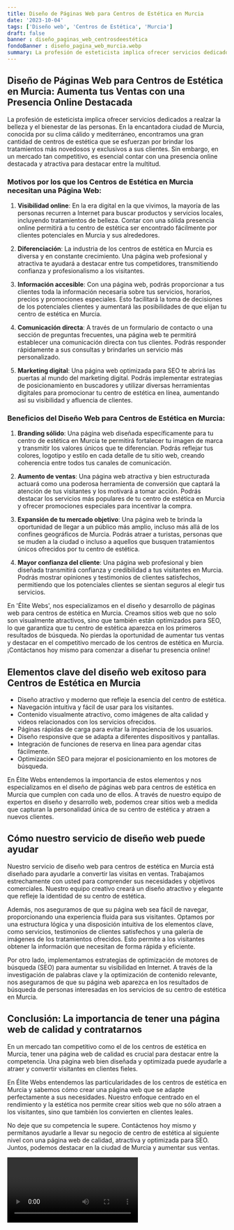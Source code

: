 ```yaml
---
title: Diseño de Páginas Web para Centros de Estética en Murcia
date: '2023-10-04'
tags: ['Diseño web', 'Centros de Estética', 'Murcia']
draft: false
banner : diseño_paginas_web_centrosdeestética
fondoBanner : diseño_pagina_web_murcia.webp
summary: La profesión de esteticista implica ofrecer servicios dedicados a realzar la belleza y el bienestar de las personas. En la encantadora ciudad de Murcia, conocida por su clima cálido y mediterráneo, encontramos una gran cantidad de centros de estética que se esfuerzan por brindar los tratamientos más novedosos y exclusivos a sus clientes. Sin embargo, en un mercado tan competitivo, es esencial contar con una presencia online destacada y atractiva para destacar entre la multitud.
---
```


## **Diseño de Páginas Web para Centros de Estética en Murcia: Aumenta tus Ventas con una Presencia Online Destacada**

La profesión de esteticista implica ofrecer servicios dedicados a realzar la belleza y el bienestar de las personas. En la encantadora ciudad de Murcia, conocida por su clima cálido y mediterráneo, encontramos una gran cantidad de centros de estética que se esfuerzan por brindar los tratamientos más novedosos y exclusivos a sus clientes. Sin embargo, en un mercado tan competitivo, es esencial contar con una presencia online destacada y atractiva para destacar entre la multitud.

### Motivos por los que los Centros de Estética en Murcia necesitan una Página Web:

1. **Visibilidad online**: En la era digital en la que vivimos, la mayoría de las personas recurren a Internet para buscar productos y servicios locales, incluyendo tratamientos de belleza. Contar con una sólida presencia online permitirá a tu centro de estética ser encontrado fácilmente por clientes potenciales en Murcia y sus alrededores.

2. **Diferenciación**: La industria de los centros de estética en Murcia es diversa y en constante crecimiento. Una página web profesional y atractiva te ayudará a destacar entre tus competidores, transmitiendo confianza y profesionalismo a los visitantes.

3. **Información accesible**: Con una página web, podrás proporcionar a tus clientes toda la información necesaria sobre tus servicios, horarios, precios y promociones especiales. Esto facilitará la toma de decisiones de los potenciales clientes y aumentará las posibilidades de que elijan tu centro de estética en Murcia.

4. **Comunicación directa**: A través de un formulario de contacto o una sección de preguntas frecuentes, una página web te permitirá establecer una comunicación directa con tus clientes. Podrás responder rápidamente a sus consultas y brindarles un servicio más personalizado.

5. **Marketing digital**: Una página web optimizada para SEO te abrirá las puertas al mundo del marketing digital. Podrás implementar estrategias de posicionamiento en buscadores y utilizar diversas herramientas digitales para promocionar tu centro de estética en línea, aumentando así su visibilidad y afluencia de clientes.

### Beneficios del Diseño Web para Centros de Estética en Murcia:

1. **Branding sólido**: Una página web diseñada específicamente para tu centro de estética en Murcia te permitirá fortalecer tu imagen de marca y transmitir los valores únicos que te diferencian. Podrás reflejar tus colores, logotipo y estilo en cada detalle de tu sitio web, creando coherencia entre todos tus canales de comunicación.

2. **Aumento de ventas**: Una página web atractiva y bien estructurada actuará como una poderosa herramienta de conversión que captará la atención de tus visitantes y los motivará a tomar acción. Podrás destacar los servicios más populares de tu centro de estética en Murcia y ofrecer promociones especiales para incentivar la compra.

3. **Expansión de tu mercado objetivo**: Una página web te brinda la oportunidad de llegar a un público más amplio, incluso más allá de los confines geográficos de Murcia. Podrás atraer a turistas, personas que se muden a la ciudad o incluso a aquellos que busquen tratamientos únicos ofrecidos por tu centro de estética.

4. **Mayor confianza del cliente**: Una página web profesional y bien diseñada transmitirá confianza y credibilidad a tus visitantes en Murcia. Podrás mostrar opiniones y testimonios de clientes satisfechos, permitiendo que los potenciales clientes se sientan seguros al elegir tus servicios.

En 'Élite Webs', nos especializamos en el diseño y desarrollo de páginas web para centros de estética en Murcia. Creamos sitios web que no solo son visualmente atractivos, sino que también están optimizados para SEO, lo que garantiza que tu centro de estética aparezca en los primeros resultados de búsqueda. No pierdas la oportunidad de aumentar tus ventas y destacar en el competitivo mercado de los centros de estética en Murcia. ¡Contáctanos hoy mismo para comenzar a diseñar tu presencia online!

<GifSeo />

<Cta />

## Elementos clave del diseño web exitoso para Centros de Estética en Murcia

- Diseño atractivo y moderno que refleje la esencia del centro de estética.
- Navegación intuitiva y fácil de usar para los visitantes.
- Contenido visualmente atractivo, como imágenes de alta calidad y videos relacionados con los servicios ofrecidos.
- Páginas rápidas de carga para evitar la impaciencia de los usuarios.
- Diseño responsive que se adapta a diferentes dispositivos y pantallas.
- Integración de funciones de reserva en línea para agendar citas fácilmente.
- Optimización SEO para mejorar el posicionamiento en los motores de búsqueda.

En Élite Webs entendemos la importancia de estos elementos y nos especializamos en el diseño de páginas web para centros de estética en Murcia que cumplen con cada uno de ellos. A través de nuestro equipo de expertos en diseño y desarrollo web, podemos crear sitios web a medida que capturan la personalidad única de su centro de estética y atraen a nuevos clientes.

## Cómo nuestro servicio de diseño web puede ayudar

Nuestro servicio de diseño web para centros de estética en Murcia está diseñado para ayudarle a convertir las visitas en ventas. Trabajamos estrechamente con usted para comprender sus necesidades y objetivos comerciales. Nuestro equipo creativo creará un diseño atractivo y elegante que refleje la identidad de su centro de estética.

Además, nos aseguramos de que su página web sea fácil de navegar, proporcionando una experiencia fluida para sus visitantes. Optamos por una estructura lógica y una disposición intuitiva de los elementos clave, como servicios, testimonios de clientes satisfechos y una galería de imágenes de los tratamientos ofrecidos. Esto permite a los visitantes obtener la información que necesitan de forma rápida y eficiente.

Por otro lado, implementamos estrategias de optimización de motores de búsqueda (SEO) para aumentar su visibilidad en Internet. A través de la investigación de palabras clave y la optimización de contenido relevante, nos aseguramos de que su página web aparezca en los resultados de búsqueda de personas interesadas en los servicios de su centro de estética en Murcia.

## Conclusión: La importancia de tener una página web de calidad y contratarnos

En un mercado tan competitivo como el de los centros de estética en Murcia, tener una página web de calidad es crucial para destacar entre la competencia. Una página web bien diseñada y optimizada puede ayudarle a atraer y convertir visitantes en clientes fieles.

En Élite Webs entendemos las particularidades de los centros de estética en Murcia y sabemos cómo crear una página web que se adapte perfectamente a sus necesidades. Nuestro enfoque centrado en el rendimiento y la estética nos permite crear sitios web que no sólo atraen a los visitantes, sino que también los convierten en clientes leales.

No deje que su competencia le supere. Contáctenos hoy mismo y permítanos ayudarle a llevar su negocio de centro de estética al siguiente nivel con una página web de calidad, atractiva y optimizada para SEO. Juntos, podemos destacar en la ciudad de Murcia y aumentar sus ventas.

<Video />

<CtaBot job='Centros de Estética' city='Murcia'/>

<Gmaps query='Murcia+españa+maps' />